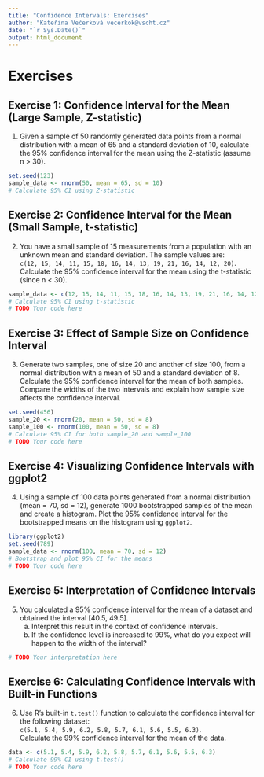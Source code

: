 ```yaml
---
title: "Confidence Intervals: Exercises"
author: "Kateřina Večerková vecerkok@vscht.cz"
date: "`r Sys.Date()`"
output: html_document
---
```


# Exercises

## **Exercise 1: Confidence Interval for the Mean (Large Sample, Z-statistic)**

1. Given a sample of 50 randomly generated data points from a normal distribution with a mean of 65 and a standard deviation of 10, calculate the 95% confidence interval for the mean using the Z-statistic (assume n > 30).  
   
```r
set.seed(123)
sample_data <- rnorm(50, mean = 65, sd = 10)
# Calculate 95% CI using Z-statistic
```

## **Exercise 2: Confidence Interval for the Mean (Small Sample, t-statistic)**

2. You have a small sample of 15 measurements from a population with an unknown mean and standard deviation. The sample values are:  
   `c(12, 15, 14, 11, 15, 18, 16, 14, 13, 19, 21, 16, 14, 12, 20)`.  
   Calculate the 95% confidence interval for the mean using the t-statistic (since n < 30).  
   
```r
sample_data <- c(12, 15, 14, 11, 15, 18, 16, 14, 13, 19, 21, 16, 14, 12, 20)
# Calculate 95% CI using t-statistic
# TODO Your code here
```

## **Exercise 3: Effect of Sample Size on Confidence Interval**

3. Generate two samples, one of size 20 and another of size 100, from a normal distribution with a mean of 50 and a standard deviation of 8. Calculate the 95% confidence interval for the mean of both samples.  
   Compare the widths of the two intervals and explain how sample size affects the confidence interval.

```r
set.seed(456)
sample_20 <- rnorm(20, mean = 50, sd = 8)
sample_100 <- rnorm(100, mean = 50, sd = 8)
# Calculate 95% CI for both sample_20 and sample_100
# TODO Your code here
```

## **Exercise 4: Visualizing Confidence Intervals with ggplot2**

4. Using a sample of 100 data points generated from a normal distribution (mean = 70, sd = 12), generate 1000 bootstrapped samples of the mean and create a histogram. Plot the 95% confidence interval for the bootstrapped means on the histogram using `ggplot2`.

```r
library(ggplot2)
set.seed(789)
sample_data <- rnorm(100, mean = 70, sd = 12)
# Bootstrap and plot 95% CI for the means
# TODO Your code here
```

## **Exercise 5: Interpretation of Confidence Intervals**

5. You calculated a 95% confidence interval for the mean of a dataset and obtained the interval [40.5, 49.5].  
   a. Interpret this result in the context of confidence intervals.  
   b. If the confidence level is increased to 99%, what do you expect will happen to the width of the interval?

```r
# TODO Your interpretation here
```

## **Exercise 6: Calculating Confidence Intervals with Built-in Functions**

6. Use R's built-in `t.test()` function to calculate the confidence interval for the following dataset:  
   `c(5.1, 5.4, 5.9, 6.2, 5.8, 5.7, 6.1, 5.6, 5.5, 6.3)`.  
   Calculate the 99% confidence interval for the mean of the data. 

```r
data <- c(5.1, 5.4, 5.9, 6.2, 5.8, 5.7, 6.1, 5.6, 5.5, 6.3)
# Calculate 99% CI using t.test()
# TODO Your code here
```

